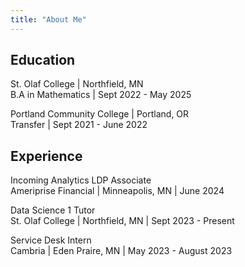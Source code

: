 ```yaml
---
title: "About Me"
---
```


## Education

St. Olaf College | Northfield, MN <br>
B.A in Mathematics | Sept 2022 - May 2025

Portland Community College | Portland, OR <br>
Transfer | Sept 2021 - June 2022

## Experience

Incoming Analytics LDP Associate <br>
Ameriprise Financial | Minneapolis, MN | June 2024

Data Science 1 Tutor <br>
St. Olaf College | Northfield, MN | Sept 2023 - Present

Service Desk Intern <br>
Cambria | Eden Praire, MN | May 2023 - August 2023

